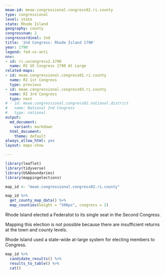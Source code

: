 ```yaml
---
meae-id: meae.congressional.congress02.ri.county
type: congressional
level: state
state: Rhode Island
geography: county
congressnum: 2
congressordinal: 2nd
title: '2nd Congress: Rhode Island 1790'
year: 1790
legend: fed-vs-anti
nnv:
- id: ri.uscongress2.1790
  name: RI US Congress 1790 At Large
related-maps:
- id: meae.congressional.congress01.ri.county
  name: RI 1st Congress
  type: previous
- id: meae.congressional.congress03.ri.county
  name: RI 3rd Congress
  type: next
# - id: meae.congressional.congress02.national.district
#   name: National 2nd Congress
#   type: national
output:
  md_document:
    variant: markdown
  html_document:
    theme: default
always_allow_html: yes
layout: maps-show

---
```


```r
library(leaflet)
library(tidyverse)
library(USAboundaries)
library(mappingelections)

map_id <- "meae.congressional.congress02.ri.county"
```

<div class="map">

```r
map_id %>%
  get_county_map_data() %>% 
  map_counties(height = "500px", congress = 2)
```

</div>

Rhode Island elected a Federalist to its single seat in the Second Congress. 

Mapping this election is not possible because there are insufficient returns at the town and county levels.

Rhode Island used a state-wide at-large system for electing members to Congress.

<div class="results-table">

```r
map_id %>%
  candidate_results() %>%
  results_to_table() %>%
  cat()
```

</div>
